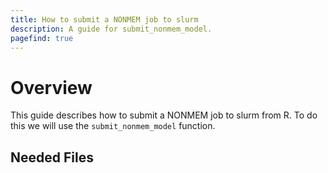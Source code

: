 ```yaml
---
title: How to submit a NONMEM job to slurm
description: A guide for submit_nonmem_model.
pagefind: true
---
```


# Overview

This guide describes how to submit a NONMEM job to slurm from R. To do this we will use the `submit_nonmem_model` function. 

## Needed Files
<CardGrid>
<Card>
<Code 
code={
`#!/bin/bash
# Rest of template file
`
}
lang="bash" title="slurm-job.tmpl"
/>
</Card>
<Card>
<Code 
code={
`$PROBLEM NM CONTROL STREAM
; Rest of control stream
`
}
lang="NONMEM" title="1001.mod"
/>
</Card>
</CardGrid>
